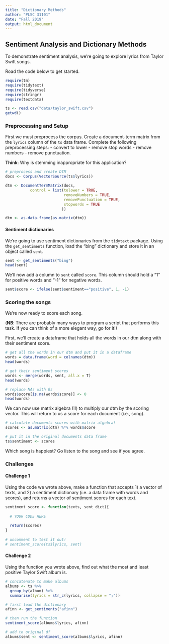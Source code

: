 ```yaml
---
title: "Dictionary Methods"
author: "PLSC 31101"
date: "Fall 2019"
output: html_document
---
```


## Sentiment Analysis and Dictionary Methods

To demonstrate sentiment analysis, we're going to explore lyrics from Taylor Swift songs. 

Road the code below to get started.

```r
require(tm)
require(tidytext)
require(tidyverse)
require(stringr)
require(textdata)

ts <- read.csv("data/taylor_swift.csv")
getwd()
```

### Preprocessing and Setup

First we must preprocess the corpus. Create a document-term matrix from the `lyrics` column of the `ts` data frame. Complete the following preprocessing steps:
- convert to lower
- remove stop words
- remove numbers
- remove punctuation.

**Think**: Why is stemming inappropriate for this application?

```r
# preprocess and create DTM
docs <- Corpus(VectorSource(ts$lyrics))

dtm <- DocumentTermMatrix(docs,
           control = list(tolower = TRUE,
                          removeNumbers = TRUE,
                          removePunctuation = TRUE,
                          stopwords = TRUE
                         ))

dtm <- as.data.frame(as.matrix(dtm))
```

#### Sentiment dictionaries {-}

We're going to use sentiment dictionaries from the `tidytext` package. Using the `get_sentiments` function, load the "bing" dictionary and store it in an object called `sent`. 

```r
sent <- get_sentiments("bing")
head(sent)
```

We'll now add a column to `sent` called `score`. This column should hold a "1" for positive words and "-1" for negative words.

```r
sent$score <- ifelse(sent$sentiment=="positive", 1, -1)
```

### Scoring the songs

We're now ready to score each song. 

(**NB**: There are probably many ways to program a script that performs this task. If you can think of a more elegant way, go for it!)

First, we'll create a dataframe that holds all the words in our dtm along with their sentiment score.

```r
# get all the words in our dtm and put it in a dataframe
words = data.frame(word = colnames(dtm))
head(words)

# get their sentiment scores
words <- merge(words, sent, all.x = T)
head(words)

# replace NAs with 0s
words$score[is.na(words$score)] <- 0
head(words)
```

We can now use matrix algebra (!!) to multiply our dtm by the scoring vector. This will return to us a score for each document (i.e., song).

```r
# calculate documents scores with matrix algebra! 
scores <- as.matrix(dtm) %*% words$score

# put it in the original documents data frame
ts$sentiment <- scores
```

Which song is happiest? Go listen to the song and see if you agree.

### Challenges

#### Challenge 1 {-} 

Using the code we wrote above, make a function that accepts 1) a vector of texts, and 2) a sentiment dictionary (i.e. a data frame with words and scores), and returns a vector of sentiment scores for each text.

```r
sentiment_score <- function(texts, sent_dict){
  
  # YOUR CODE HERE
  
  return(scores)
}
  
# uncomment to test it out!
# sentiment_score(ts$lyrics, sent)
```

#### Challenge 2 {-}

Using the function you wrote above, find out what the most and least positive Taylor Swift album is.

```r
# concatenate to make albums
albums <- ts %>% 
  group_by(album) %>%
  summarise(lyrics = str_c(lyrics, collapse = ";"))

# first load the dictionary
afinn <- get_sentiments("afinn")

# then run the function
sentiment_score(albums$lyrics, afinn)

# add to original df
albums$sent <- sentiment_score(albums$lyrics, afinn)
```

